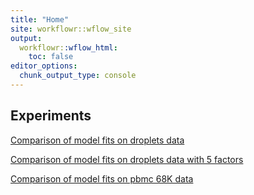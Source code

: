 ```yaml
---
title: "Home"
site: workflowr::wflow_site
output:
  workflowr::wflow_html:
    toc: false
editor_options:
  chunk_output_type: console
---
```


## Experiments
[Comparison of model fits on droplets data](droplets.html)

[Comparison of model fits on droplets data with 5 factors](droplets_five_factors.html)

[Comparison of model fits on pbmc 68K data](pbmc_68k.html)
